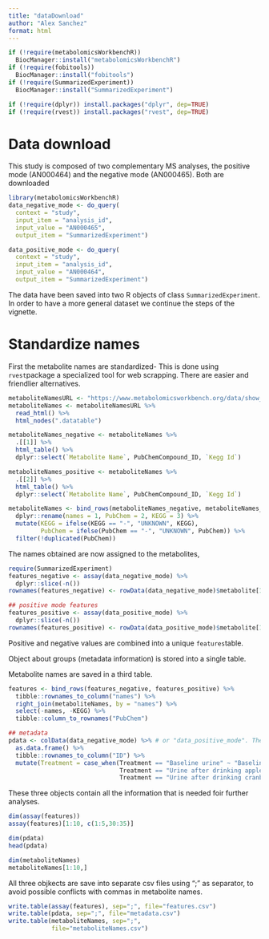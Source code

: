 ```yaml
---
title: "dataDownload"
author: "Alex Sanchez"
format: html
---
```


```r
if (!require(metabolomicsWorkbenchR)) 
  BiocManager::install("metabolomicsWorkbenchR")
if (!require(fobitools)) 
  BiocManager::install("fobitools")
if (!require(SummarizedExperiment)) 
  BiocManager::install("SummarizedExperiment")

if (!require(dplyr)) install.packages("dplyr", dep=TRUE)
if (!require(rvest)) install.packages("rvest", dep=TRUE)

```
# Data download

This study is composed of two complementary MS analyses, 
the positive mode (AN000464) and the negative mode (AN000465). 
Both are downloaded


```r
library(metabolomicsWorkbenchR)
data_negative_mode <- do_query(
  context = "study",
  input_item = "analysis_id",
  input_value = "AN000465",
  output_item = "SummarizedExperiment")

data_positive_mode <- do_query(
  context = "study",
  input_item = "analysis_id",
  input_value = "AN000464",
  output_item = "SummarizedExperiment")
```

The data have been saved into two R objects of class `SummarizedExperiment`. In order to have a more general dataset we continue the steps of the vignette.


# Standardize names

First the metabolite names are standardized- This is done using `rvest`package a specialized tool for web scrapping. There are easier and friendlier alternatives.

```r
metaboliteNamesURL <- "https://www.metabolomicsworkbench.org/data/show_metabolites_by_study.php?STUDY_ID=ST000291&SEARCH_TYPE=KNOWN&STUDY_TYPE=MS&RESULT_TYPE=1"
metaboliteNames <- metaboliteNamesURL %>% 
  read_html() %>% 
  html_nodes(".datatable")

metaboliteNames_negative <- metaboliteNames %>%
  .[[1]] %>%
  html_table() %>%
  dplyr::select(`Metabolite Name`, PubChemCompound_ID, `Kegg Id`)

metaboliteNames_positive <- metaboliteNames %>%
  .[[2]] %>%
  html_table() %>%
  dplyr::select(`Metabolite Name`, PubChemCompound_ID, `Kegg Id`)

metaboliteNames <- bind_rows(metaboliteNames_negative, metaboliteNames_positive) %>%
  dplyr::rename(names = 1, PubChem = 2, KEGG = 3) %>%
  mutate(KEGG = ifelse(KEGG == "-", "UNKNOWN", KEGG),
         PubChem = ifelse(PubChem == "-", "UNKNOWN", PubChem)) %>%
  filter(!duplicated(PubChem))
```

The names obtained are now assigned to the metabolites,

```r
require(SummarizedExperiment)
features_negative <- assay(data_negative_mode) %>%
  dplyr::slice(-n())
rownames(features_negative) <- rowData(data_negative_mode)$metabolite[1:(length(rowData(data_negative_mode)$metabolite)-1)]

## positive mode features
features_positive <- assay(data_positive_mode) %>%
  dplyr::slice(-n())
rownames(features_positive) <- rowData(data_positive_mode)$metabolite[1:(length(rowData(data_positive_mode)$metabolite)-1)]
```

Positive and negative values are combined into a unique `features`table.

Object about groups (metadata information) is stored into a single table.

Metabolite names are saved in a third table.

```r
features <- bind_rows(features_negative, features_positive) %>%
  tibble::rownames_to_column("names") %>%
  right_join(metaboliteNames, by = "names") %>%
  select(-names, -KEGG) %>%
  tibble::column_to_rownames("PubChem")

## metadata
pdata <- colData(data_negative_mode) %>% # or "data_positive_mode". They are equal
  as.data.frame() %>%
  tibble::rownames_to_column("ID") %>%
  mutate(Treatment = case_when(Treatment == "Baseline urine" ~ "Baseline",
                               Treatment == "Urine after drinking apple juice" ~ "Apple",
                               Treatment == "Urine after drinking cranberry juice" ~ "Cranberry"))
```

These three objects contain all the information that is needed foir further analyses.

```r
dim(assay(features))
assay(features)[1:10, c(1:5,30:35)]
```


```r
dim(pdata)
head(pdata)
```


```r
dim(metaboliteNames)
metaboliteNames[1:10,]
```

All three objkects are save into separate csv files using ";" as separator, to avoid possible conflicts with commas in metabolite names.

```r
write.table(assay(features), sep=";", file="features.csv")
write.table(pdata, sep=";", file="metadata.csv")
write.table(metaboliteNames, sep=";",
            file="metaboliteNames.csv")
```


